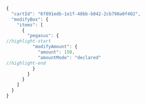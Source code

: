  ```js
 {
   "cartId": "6f891edb-1e1f-48bb-b042-2cb790a0f402",
   "modifyBox": {
     "items": [
       {
         "pegasus": {
 //highlight-start
           "modifyAmount": {
             "amount": 150,
             "amountMode": "declared"
 //highlight-end
           }
         }
       }
     ]
   }
 }
 ```